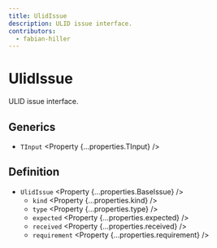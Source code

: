 ```yaml
---
title: UlidIssue
description: ULID issue interface.
contributors:
  - fabian-hiller
---
```



# UlidIssue

ULID issue interface.

## Generics

- `TInput` <Property {...properties.TInput} />

## Definition

- `UlidIssue` <Property {...properties.BaseIssue} />
  - `kind` <Property {...properties.kind} />
  - `type` <Property {...properties.type} />
  - `expected` <Property {...properties.expected} />
  - `received` <Property {...properties.received} />
  - `requirement` <Property {...properties.requirement} />
